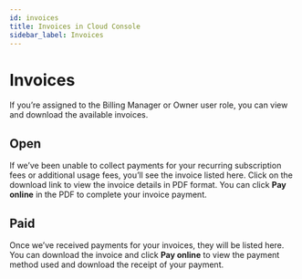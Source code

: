 ```yaml
---
id: invoices
title: Invoices in Cloud Console
sidebar_label: Invoices
---
```



# Invoices
If you’re assigned to the <Badge variant="console">Billing Manager</Badge> or <Badge variant="console">Owner</Badge> user role, you can view and download the available invoices.

## Open
If we’ve been unable to collect payments for your recurring subscription fees or additional usage fees, you’ll see the invoice listed here. Click on the download link to view the invoice details in PDF format. You can click **Pay online** in the PDF to complete your invoice payment.

## Paid
Once we’ve received payments for your invoices, they will be listed here. You can download the invoice and click **Pay online** to view the payment method used and download the receipt of your payment.

